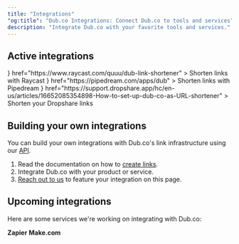 ```yaml
---
title: "Integrations"
"og:title": "Dub.co Integrations: Connect Dub.co to tools and services"
description: "Integrate Dub.co with your favorite tools and services."
---
```


## Active integrations

<CardGroup cols={2}>
  <Card
    title="Raycast"
    icon={
      <svg
        width="228"
        height="228"
        viewBox="0 0 228 228"
        fill="none"
        xmlns="http://www.w3.org/2000/svg"
        className="h-8 w-8"
      >
        <g clip-path="url(#clip0_1218_28)">
          <path
            fill-rule="evenodd"
            clip-rule="evenodd"
            d="M227.987 113.987L216.097 125.89L170.987 80.7803V56.987L227.987 113.987ZM114.039 0L102.149 11.8901L147.246 56.987H171.039L114.039 0ZM88.5212 25.5177L76.6181 37.4208L96.1972 56.987H119.99L88.5212 25.5177ZM171.039 108.048V131.842L190.54 151.408L202.443 139.518L171.039 108.048ZM164.18 152.238L170.987 145.43H82.5177V56.987L75.7104 63.8073L62.9386 51.1003L51.0484 62.9905L63.8073 75.7623L56.987 82.5177V96.1454L37.4208 76.5662L25.5177 88.4693L56.987 119.939V147.168L11.8901 102.097L0 113.987L114.039 227.987L125.942 216.097L80.8321 170.987H108.061L139.531 202.469L151.434 190.566L131.855 170.987H145.482L152.29 164.18L165.061 176.939L176.952 165.048L164.18 152.238Z"
            fill="#FF6363"
          />
        </g>
        <defs>
          <clipPath id="clip0_1218_28">
            <rect width="228" height="228" fill="white" />
          </clipPath>
        </defs>
      </svg>
    }
    href="https://www.raycast.com/quuu/dub-link-shortener"
  >
    Shorten links with Raycast
  </Card>
  <Card
    title="Pipedream"
    icon={
      <svg
        enable-background="new 0 0 600 600"
        version="1.1"
        viewBox="0 0 600 600"
        xml:space="preserve"
        xmlns="http://www.w3.org/2000/svg"
        className="h-8 w-8"
      >
        <path
          d="m413 601h-412v-600h600v600h-188m-249.49-374.5c2.13e-4 93.651 0.035782 187.3-0.10211 280.95-0.007019 4.7677 1.1727 6.2025 6.0619 6.152 24.327-0.25134 48.657-0.10834 72.987-0.12824 1.7477-0.001465 3.4952-0.19446 5.0492-0.28687v-105.64c0.7103 0.038513 1.1189-0.064697 1.3299 0.09433 0.79394 0.59842 1.5523 1.252 2.2729 1.9386 10.855 10.343 23.482 17.235 38.202 20.536 13.754 3.0848 27.621 4.5111 41.654 3.8274 41.472-2.0209 73.697-19.744 94.556-56.379 11.256-19.769 17.778-41.175 21.464-63.506 4.8599-29.442 4.9199-59.068 2.7362-88.712-1.6924-22.973-5.3217-45.622-13.603-67.302-10.566-27.662-27.689-49.597-56.101-60.187-33.964-12.66-68.366-13.049-102.57-0.19016-14.517 5.4573-27.194 13.949-39.095 24.427-4.8366-8.7217-9.6348-17.075-14.102-25.601-1.47-2.8053-3.1826-3.6822-6.2601-3.4362-11.125 0.88915-22.271 1.5068-33.407 2.2732-6.9087 0.4755-13.812 1.0345-21.073 1.5829 0 43.313 0 85.947 1.38e-4 129.58z"
          fill="#34D28B"
        />
        <path
          d="m163.51 226c-7.7e-5 -43.134-7.7e-5 -85.767-7.7e-5 -129.08 7.2617-0.5484 14.165-1.1074 21.073-1.5829 11.135-0.76641 22.282-1.3841 33.407-2.2732 3.0774-0.24596 4.7901 0.63092 6.2601 3.4362 4.4677 8.5261 9.2659 16.879 14.102 25.601 11.901-10.479 24.579-18.97 39.095-24.427 34.204-12.859 68.606-12.47 102.57 0.19016 28.412 10.59 45.535 32.525 56.101 60.187 8.2808 21.681 11.91 44.329 13.603 67.302 2.1837 29.644 2.1236 59.27-2.7362 88.712-3.6861 22.331-10.208 43.737-21.464 63.506-20.859 36.635-53.084 54.358-94.556 56.379-14.033 0.68375-27.899-0.74255-41.654-3.8274-14.72-3.3014-27.347-10.193-38.202-20.536-0.72058-0.68655-1.4789-1.3402-2.2729-1.9386-0.211-0.15903-0.61964-0.055817-1.3299-0.09433v105.64c-1.554 0.092408-3.3015 0.2854-5.0492 0.28687-24.329 0.019897-48.66-0.12311-72.987 0.12824-4.8892 0.050537-6.0689-1.3843-6.0619-6.152 0.13789-93.651 0.10232-187.3 0.10205-281.45m116.41-57.756c-11.344 4.0749-21.357 10.208-28.822 19.795-1.7525 2.2504-2.9519 5.5924-2.9638 8.4383-0.18326 43.805-0.013077 87.611-0.26497 131.42-0.033584 5.8413 1.8959 10.108 5.549 14.271 16.857 19.213 38.371 23.786 62.562 20.29 18.379-2.6563 30.69-13.119 37.316-30.036 3.3137-8.4608 5.9928-17.341 7.5757-26.277 4.6788-26.412 4.1864-53.067 1.8481-79.672-1.0942-12.45-3.4579-24.725-8.878-36.174-5.7627-12.173-15.005-20.134-28.25-23.214-15.049-3.4998-30.019-3.3802-45.672 1.1632z"
          fill="#fff"
        />
        <path
          d="m280.3 168.15c15.266-4.4467 30.236-4.5663 45.285-1.0665 13.244 3.0802 22.487 11.041 28.25 23.214 5.4201 11.449 7.7837 23.724 8.878 36.174 2.3383 26.605 2.8307 53.26-1.8481 79.672-1.5829 8.9356-4.262 17.816-7.5757 26.277-6.6257 16.917-18.937 27.38-37.316 30.036-24.191 3.4964-45.705-1.077-62.562-20.29-3.6531-4.1637-5.5826-8.4301-5.549-14.271 0.25189-43.804 0.081711-87.61 0.26497-131.42 0.011917-2.8459 1.2114-6.1879 2.9638-8.4383 7.4656-9.5867 17.479-15.72 29.209-19.892z"
          fill="#34D28B"
        />
      </svg>
    }
    href="https://pipedream.com/apps/dub"
  >
    Shorten links with Pipedream
  </Card>
  <Card
    title="Dropshare"
    icon={
      <svg
        enable-background="new 0 0 192 192"
        version="1.1"
        viewBox="0 0 192 192"
        xml:space="preserve"
        xmlns="http://www.w3.org/2000/svg"
        className="h-8 w-8"
      >
        <path d="m116.79 161.25c-7.8555 0.43628-15.084-0.36078-22.154-2.6081-27.018-8.5872-40.897-32.967-33.371-60.333 7.1198-25.887 21.645-47.383 41.904-64.919 6.9466-6.0129 10.529-6.2819 17.175-0.56768 23.003 19.778 39.283 43.9 44.622 74.2 3.9883 22.633-12.605 45.743-36.448 52.036-3.6866 0.97296-7.5013 1.4603-11.728 2.1916m-27.913-23.617c4.471 3.2535 8.9669 6.4465 14.888 6.2448 3.0063-0.10246 5.2491-1.4134 5.7613-4.4785 0.48747-2.9174-1.2853-4.9677-3.8861-5.6374-8.279-2.132-13.581-7.1151-16.461-15.184-1.1455-3.2089-4.1126-5.0832-7.6864-3.491-3.4384 1.5319-4.8823 4.209-3.4146 8.1668 2.0992 5.661 5.902 9.9739 10.799 14.379z" />
        <path d="m69.528 52.549c7.0827-8.0213 14.148-15.547 22.636-22.382 0.50252 2.9362-1.2719 3.721-2.2755 4.8835-13.768 15.949-26.109 32.782-34.83 52.164-12.457 27.687-2.1361 51.367 18.137 67.354 1.4834 1.1697 3.6999 1.6931 4.1595 4.0898-2.3604 1.2021-4.244-0.30447-6.1145-1.0696-27.442-11.225-38.68-39.951-26.577-67.943 5.9541-13.771 14.856-25.598 24.865-37.097z" />
      </svg>
    }
    href="https://support.dropshare.app/hc/en-us/articles/16652085354898-How-to-set-up-dub-co-as-URL-shortener"
  >
    Shorten your Dropshare links
  </Card>
</CardGroup>

## Building your own integrations

You can build your own integrations with Dub.co's link infrastructure using our [API](/api-reference/introduction).

1. Read the documentation on how to [create links](/api-reference/endpoint/create-a-new-link).
2. Integrate Dub.co with your product or service.
3. [Reach out to us](mailto:support@dub.co?subject=New%20Dub.co%20Integration) to feature your integration on this page.

## Upcoming integrations

Here are some services we're working on integrating with Dub.co:

<Card href="https://zapier.com">
  <b>Zapier</b>
</Card>
<Card href="https://make.com">
  <b>Make.com</b>
</Card>
